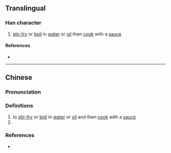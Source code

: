 {{also|炝}}
{{character info}}
==Translingual==

===Han character===
{{Han char|rn=86|rad=火|as=10|sn=14|four=98861|canj=FOIR|ids=⿰火倉}}

# [[stir-fry]] or [[boil]] in [[water]] or [[oil]] then [[cook]] with a [[sauce]]

====References====
* {{Han ref|kx=0680.101|hdz=32223.170|uh=7197|ud=29079|bh=E2C4|bd=58052}}

----

==Chinese==
{{zh-forms|s=炝}}

===Pronunciation===
{{zh-pron
|m=qiàng
|c=coeng3
|mn=tw:chhèng
|cat=v
}}

===Definitions===
{{zh-hanzi}}

# to [[stir-fry]] or [[boil]] in [[water]] or [[oil]] and then [[cook]] with a [[sauce]]
# {{zh-alt-form|嗆|to [[irritate]] the [[nose]]|tr=qiàng}}

===References===
* {{thcwd|10680}}